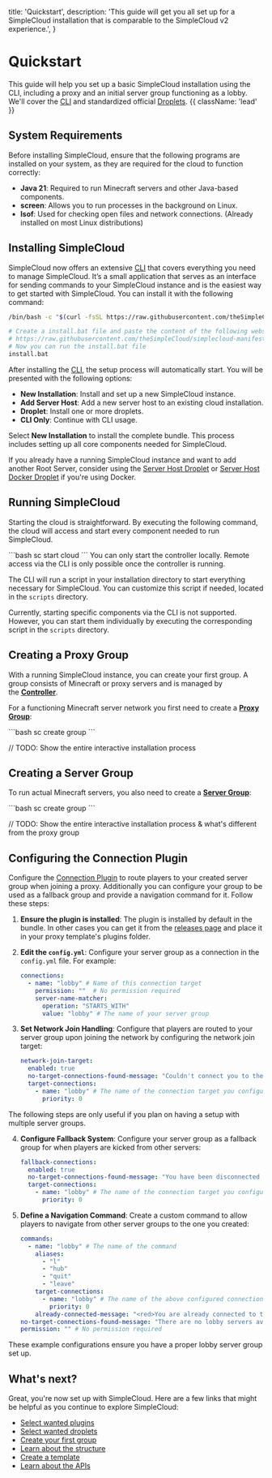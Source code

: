 
  title: 'Quickstart',
  description:
    'This guide will get you all set up for a SimpleCloud installation that is comparable to the SimpleCloud v2 experience.',
}

# Quickstart

This guide will help you set up a basic SimpleCloud installation using the CLI, including a proxy and an initial server group functioning as a lobby. We'll cover the [CLI](/cli) and standardized official [Droplets](/droplets).  {{ className: 'lead' }}

## System Requirements

Before installing SimpleCloud, ensure that the following programs are installed on your system, as they are required for the cloud to function correctly:

-    **Java 21**: Required to run Minecraft servers and other Java-based components.
-    **screen**: Allows you to run processes in the background on Linux.
-    **lsof**: Used for checking open files and network connections. (Already installed on most Linux distributions)

## Installing SimpleCloud

SimpleCloud now offers an extensive [CLI](/cli) that covers everything you need to manage SimpleCloud. It’s a small application that serves as an interface for sending commands to your SimpleCloud instance and is the easiest way to get started with SimpleCloud. You can install it with the following command:

<CodeGroup>

```bash {{ title: 'Unix' }}
/bin/bash -c "$(curl -fsSL https://raw.githubusercontent.com/theSimpleCloud/simplecloud-manifest/HEAD/install.sh)" && sc setup
```

```bash {{ title: 'Windows'}}
# Create a install.bat file and paste the content of the following website into it:
# https://raw.githubusercontent.com/theSimpleCloud/simplecloud-manifest/HEAD/install.bat
# Now you can run the install.bat file
install.bat
```
</CodeGroup>

After installing the [CLI](/cli), the setup process will automatically start. You will be presented with the following options:

-    **New Installation**: Install and set up a new SimpleCloud instance.
-    **Add Server Host**: Add a new server host to an existing cloud installation.
-    **Droplet**: Install one or more droplets.
-    **CLI Only**: Continue with CLI usage.

Select **New Installation** to install the complete bundle. This process includes setting up all core components needed for SimpleCloud.

If you already have a running SimpleCloud instance and want to add another Root Server, consider using the [Server Host Droplet](/droplet/serverhost) or [Server Host Docker Droplet](/droplet/serverhost-docker) if you're using Docker.

## Running SimpleCloud

Starting the cloud is straightforward. By executing the following command, the cloud will access and start every component needed to run SimpleCloud.

<CodeGroup>
    ```bash
    sc start cloud
    ```
</CodeGroup>

<Note>
    You can only start the controller locally. Remote access via the CLI is only possible once the controller is running.
</Note>

The CLI will run a script in your installation directory to start everything necessary for SimpleCloud. You can customize this script if needed, located in the `scripts` directory.

Currently, starting specific components via the CLI is not supported. However, you can start them individually by executing the corresponding script in the `scripts` directory.

## Creating a Proxy Group

With a running SimpleCloud instance, you can create your first group. A group consists of Minecraft or proxy servers and is managed by the [**Controller**](https://docs.simplecloud.app/controller).

For a functioning Minecraft server network you first need to create a [**Proxy Group**](/server-group):

<CodeGroup>
    ```bash
    sc create group
    ```
</CodeGroup>

// TODO: Show the entire interactive installation process

## Creating a Server Group

To run actual Minecraft servers, you also need to create a [**Server Group**](/server-group):

<CodeGroup>
    ```bash
    sc create group
    ```
</CodeGroup>

// TODO: Show the entire interactive installation process & what's different from the proxy group

## Configuring the Connection Plugin

Configure the [Connection Plugin](/plugin/server-connection) to route players to your created server group when joining a proxy. Additionally you can configure your group to be used as a fallback group and provide a navigation command for it. Follow these steps:

1. **Ensure the plugin is installed**: The plugin is installed by default in the bundle. In other cases you can get it from the [releases page](https://github.com/theSimpleCloud/server-connection-plugin/releases) and place it in your proxy template's plugins folder.

2. **Edit the `config.yml`**: Configure your server group as a connection in the `config.yml` file. For example:

    ```yaml
    connections:
      - name: "lobby" # Name of this connection target
        permission: ""  # No permission required
        server-name-matcher:
          operation: "STARTS_WITH"
          value: "lobby" # The name of your server group
    ```

3. **Set Network Join Handling**: Configure that players are routed to your server group upon joining the network by configuring the network join target:

    ```yaml
    network-join-target:
      enabled: true
      no-target-connections-found-message: "Couldn't connect you to the network because no target servers are available."
      target-connections:
        - name: "lobby" # The name of the connection target you configured above
          priority: 0
    ```

The following steps are only useful if you plan on having a setup with multiple server groups.

4. **Configure Fallback System**: Configure your server group as a fallback group for when players are kicked from other servers:

    ```yaml
    fallback-connections:
      enabled: true
      no-target-connections-found-message: "You have been disconnected from the network since you have been kicked and no fallback server are available."
      target-connections:
        - name: "lobby" # The name of the connection target you configured above
          priority: 0
    ```

5. **Define a Navigation Command**: Create a custom command to allow players to navigate from other server groups to the one you created:

    ```yaml
    commands:
      - name: "lobby" # The name of the command
        aliases:
          - "l"
          - "hub"
          - "quit"
          - "leave"
        target-connections:
          - name: "lobby" # The name of the above configured connection target
            priority: 0
        already-connected-message: "<red>You are already connected to the lobby!"
    no-target-connections-found-message: "There are no lobby servers available at the moment."
    permission: "" # No permission required
    ```

These example configurations ensure you have a proper lobby server group set up.

## What's next?

Great, you're now set up with SimpleCloud. Here are a few links that might be helpful as you continue to explore SimpleCloud:

-    [Select wanted plugins](/plugin)
-    [Select wanted droplets](/droplet)
-    [Create your first group](/cli#server-group)
-    [Learn about the structure](/structure)
-    [Create a template](/droplet/serverhost#template)
-    [Learn about the APIs](/api)
